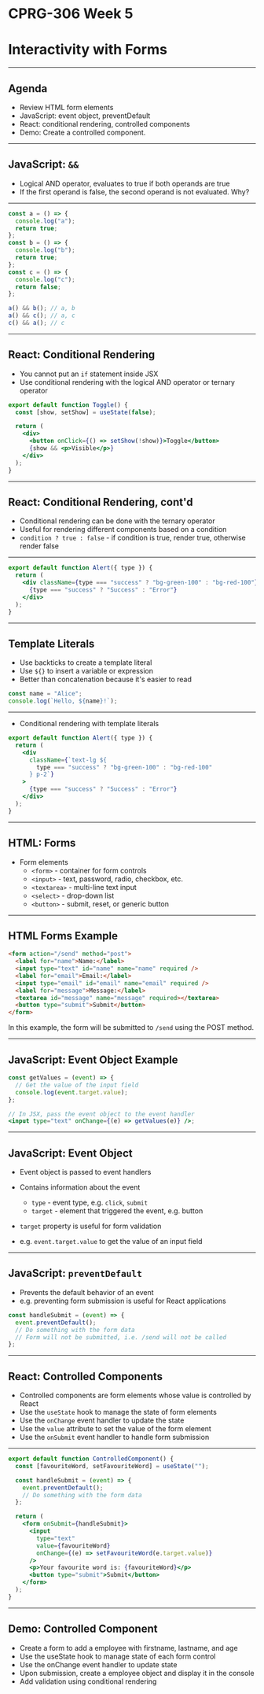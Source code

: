 # CPRG-306 Week 5

# Interactivity with Forms

---

## Agenda

- Review HTML form elements
- JavaScript: event object, preventDefault
- React: conditional rendering, controlled components
- Demo: Create a controlled component.

---

## JavaScript: `&&`

- Logical AND operator, evaluates to true if both operands are true
- If the first operand is false, the second operand is not evaluated. Why?

---

```js
const a = () => {
  console.log("a");
  return true;
};
const b = () => {
  console.log("b");
  return true;
};
const c = () => {
  console.log("c");
  return false;
};

a() && b(); // a, b
a() && c(); // a, c
c() && a(); // c
```

---

## React: Conditional Rendering

- You cannot put an `if` statement inside JSX
- Use conditional rendering with the logical AND operator or ternary operator

```jsx
export default function Toggle() {
  const [show, setShow] = useState(false);

  return (
    <div>
      <button onClick={() => setShow(!show)}>Toggle</button>
      {show && <p>Visible</p>}
    </div>
  );
}
```

---

## React: Conditional Rendering, cont'd

- Conditional rendering can be done with the ternary operator
- Useful for rendering different components based on a condition
- `condition ? true : false` - if condition is true, render true, otherwise render false

---

```jsx
export default function Alert({ type }) {
  return (
    <div className={type === "success" ? "bg-green-100" : "bg-red-100"}>
      {type === "success" ? "Success" : "Error"}
    </div>
  );
}
```

---

## Template Literals

- Use backticks to create a template literal
- Use `${}` to insert a variable or expression
- Better than concatenation because it's easier to read

```js
const name = "Alice";
console.log(`Hello, ${name}!`);
```

---

- Conditional rendering with template literals

```jsx
export default function Alert({ type }) {
  return (
    <div
      className={`text-lg ${
        type === "success" ? "bg-green-100" : "bg-red-100"
      } p-2`}
    >
      {type === "success" ? "Success" : "Error"}
    </div>
  );
}
```
---

## HTML: Forms

- Form elements
  - `<form>` - container for form controls
  - `<input>` - text, password, radio, checkbox, etc.
  - `<textarea>` - multi-line text input
  - `<select>` - drop-down list
  - `<button>` - submit, reset, or generic button

---

## HTML Forms Example

```html
<form action="/send" method="post">
  <label for="name">Name:</label>
  <input type="text" id="name" name="name" required />
  <label for="email">Email:</label>
  <input type="email" id="email" name="email" required />
  <label for="message">Message:</label>
  <textarea id="message" name="message" required></textarea>
  <button type="submit">Submit</button>
</form>
```

In this example, the form will be submitted to `/send` using the POST method.

---

## JavaScript: Event Object Example

```jsx
const getValues = (event) => {
  // Get the value of the input field
  console.log(event.target.value);
};

// In JSX, pass the event object to the event handler
<input type="text" onChange={(e) => getValues(e)} />;
```

---

## JavaScript: Event Object

- Event object is passed to event handlers
- Contains information about the event

  - `type` - event type, e.g. `click`, `submit`
  - `target` - element that triggered the event, e.g. button

- `target` property is useful for form validation
- e.g. `event.target.value` to get the value of an input field

---

## JavaScript: `preventDefault`

- Prevents the default behavior of an event
- e.g. preventing form submission is useful for React applications

```jsx
const handleSubmit = (event) => {
  event.preventDefault();
  // Do something with the form data
  // Form will not be submitted, i.e. /send will not be called
};
```
---

## React: Controlled Components

- Controlled components are form elements whose value is controlled by React
- Use the `useState` hook to manage the state of form elements
- Use the `onChange` event handler to update the state
- Use the `value` attribute to set the value of the form element
- Use the `onSubmit` event handler to handle form submission

---

```jsx
export default function ControlledComponent() {
  const [favouriteWord, setFavouriteWord] = useState("");

  const handleSubmit = (event) => {
    event.preventDefault();
    // Do something with the form data
  };

  return (
    <form onSubmit={handleSubmit}>
      <input
        type="text"
        value={favouriteWord}
        onChange={(e) => setFavouriteWord(e.target.value)}
      />
      <p>Your favourite word is: {favouriteWord}</p>
      <button type="submit">Submit</button>
    </form>
  );
}
```

---

## Demo: Controlled Component

- Create a form to add a employee with firstname, lastname, and age
- Use the useState hook to manage state of each form control
- Use the onChange event handler to update state
- Upon submission, create a employee object and display it in the console
- Add validation using conditional rendering
